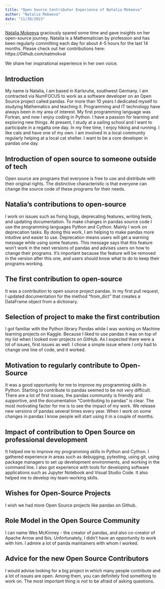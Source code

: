 ```yaml
---
title: "Open Source Contributor Experience of Natalia Mokeeva"
author: "Natalia Mokeeva"
date: "11/30/2023"
---
```


[Natalia Mokeeva](https://www.linkedin.com/in/natalia-mokeeva/) graciously spared some time and gave insights on her open-source journey. Natalia is a Mathematician by profession and has been regularly committing each day for about 4-5 hours for the last 14 months. Please check out her contributions here: https://Github.com/natmokval
					
We share her inspirational experience in her own voice.
					
## Introduction	
My name is Natalia, I am based in Karlsruhe, southwest Germany. I am contracted via NumFOCUS to work as a software developer on an Open Source project called pandas. For more than 10 years I dedicated myself to studying Mathematics and teaching it. Programming and IT technology have always been in my area of interest. My first programming language was Fortran, and now I enjoy coding in Python. I have a passion for learning and exploring new things. At present, I study at a sailing school and I want to participate in a regatta one day. In my free time, I enjoy hiking and running. I like cats and have one of my own. I am involved in a local community regularly helping at a local cat shelter. I want to be a core developer in pandas one day.
					
## Introduction of open source to someone outside of tech			
Open source are programs that everyone is free to use and distribute with their original rights. The distinctive characteristic is that everyone can change the source code of these programs for their needs.
					
## Natalia’s contributions to open-source			
I work on issues such as fixing bugs, deprecating features, writing tests, and updating documentation. To make changes in pandas source code I use the programming languages Python and Cython. Mainly I work on deprecation tasks. By doing this work, I am helping to make pandas more intuitive and easier to use. Deprecation means users will get a warning message while using some features. This message says that this feature won’t work in the next versions of pandas and advises users on how to change their programs. It’s important because the feature will be removed in the version after this one, and users should know what to do to keep their programs working.
					
## The first contribution to open-source			
It was a contribution to open source project pandas. In my first pull request, I updated documentation for the method “from_dict” that creates a DataFrame object from a dictionary.	
					
## Selection of project to make the first contribution			
I got familiar with the Python library Pandas while I was working on Machine learning projects on Kaggle. Because I liked to use pandas it was on top of my list when I looked over projects on GitHub. As I expected there were a lot of issues, first issues as well. I chose a simple issue where I only had to change one line of code, and it worked.
					
## Motivation to regularly contribute to Open-Source			
It was a good opportunity for me to improve my programming skills in Python. Starting to contribute to pandas seemed to be not very difficult. There are a lot of first issues, the pandas community is friendly and supportive, and the documentation “Contributing to pandas” is clear. The most motivating factor for me is to see the impact of my work. We release new versions of pandas several times every year. When I work on some changes in pandas I know people will start using it in a couple of months.
					
## Impact of contribution to Open Source on professional development				
It helped me to improve my programming skills in Python and Cython. I gathered experience in areas such as debugging, pytesting, using git, using package managers to set up development environments, and working in the command line. I also got experience with tools for developing software applications such as Jupyter Notebook and Visual Studio Code. It also helped me to develop my team-working skills.
					
## Wishes for Open-Source Projects			
I wish we had more Open Source projects like pandas on Github.
					
## Role Model in the Open Source Community			
I can name Wes McKinney - the creator of pandas, and also co-creator of Apache Arrow and Ibis. Unfortunately, I didn’t have an opportunity to work with him. I admire a lot of panda maintainers with whom I worked.
					
## Advice for the new Open Source Contributors	
I would advise looking for a big project in which many people contribute and a lot of issues are open. Among them, you can definitely find something to work on. The most important thing is not to be afraid of asking questions.
				
			
		
	 
